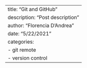 ---
title: "Git and GitHub"
description: "Post description"
author: "Florencia D'Andrea"
date: "5/22/2021"
categories:
  - git remote
  - version control
---